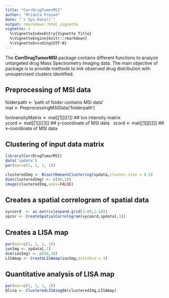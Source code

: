 ```yaml
---
title: "CorrDrugTumorMSI"
author: "Mridula Prasad"
date: "`r Sys.Date()`"
output: rmarkdown::html_vignette
vignette: >
  %\VignetteIndexEntry{Vignette Title}
  %\VignetteEngine{knitr::rmarkdown}
  %\VignetteEncoding{UTF-8}
---
```


The **CorrDrugTumorMSI** package contains different functions to analyze untargeted drug Mass Spectrometry Imaging data. The main objective of package is to provide methods to link observed drug distribution with unsupervised clusters identified. 


## Preprocessing of MSI data

folderpath <- 'path of folder contains MSI data'\
mat <- PreprocessingMSIData('folderpath')\


IonInensityMatrix   <- mat[[1]][[1]]  ## Ion intensity matrix  \
ycord               <- mat[[1]][[3]]  ## y-coordinate of MSI data \  
xcord               <- mat[[1]][[2]]  ## x-coordinate of MSI data \



## Clustering of input data matrix

```r
library(CorrDrugTumorMSI)
data('spdata')
par(mar=c(1, 1, 1, 1))

clusteredImg <- BisectKmeansClustering(spdata,cluster.size = 0.5)
dim(clusteredImg) <- c(80,10)
image(clusteredImg,axes=FALSE)

```

## Creates a spatial correlogram of spatial data 

```r

xycoord  <- as.matrix(expand.grid(1:80,1:10))
spcor <- CreateSpatialCorrelogram(xycoord,spdata[,1])

```


## Creates a LISA map

```r
par(mar=c(1, 1, 1, 1))
ionImg <- spdata[,1]
dim(ionImg) <- c(80,10)
LISAmap <- CreateLISAmap(ionImg,distthrs = 3)

```

## Quantitative analysis of LISA map 

```r
par(mar=c(1, 1, 1, 1))
Qlisa <- ClusteredLISAimgQA(clusteredImg,LISAmap)

```


